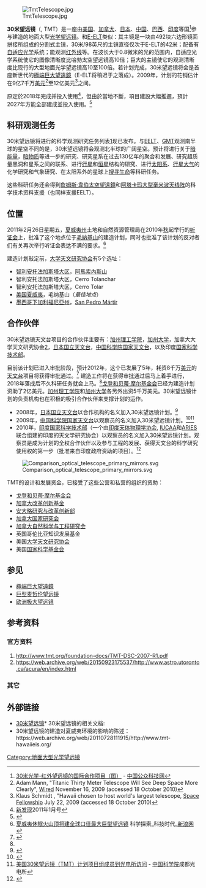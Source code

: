 {{noteTA
|G1 =Astronomy 
|G2 = Physics
|1=zh-hans:米; zh-hant:公尺;
}}
{{Infobox Telescope
|name         = 30米望远镜
|background   = <!--(background color for name)-->
|image        = [[File:Top_view_of_tmt_complex.jpg|300px]]
|caption      = 電腦模擬圖
|organization = 
|location     = [[毛納基山天文台|毛納基山天文台]]北13<ref name=site>{{Citation |url=http://www.tmt.org/news/site-selection.htm |title=Thirty Meter Telescope Selects Mauna Kea |publisher=TMT Observatory Corporation |date=2009-07-21 |accessdate=2009-07-24 |deadurl=yes |archiveurl=https://web.archive.org/web/20140901164915/http://www.tmt.org/news/site-selection.htm |archivedate=2014-09-01 }}</ref><ref name=constr/>
|coords       = {{coord|19.8327|-155.4816|region:US-HI_type:landmark|display=it}}<ref>{{Citation |url=http://www.tmt.org/whats-new/G-Sanders-Jan05-AAS.pdf |title=[79.03] The Thirty Meter Telescope (TMT) Project |first=Gary H |last=Sanders |date=2005-01-11 |page=17 |deadurl=yes |archiveurl=https://web.archive.org/web/20080828054906/http://www.tmt.org/whats-new/G-Sanders-Jan05-AAS.pdf |archivedate=2008-08-28 |accessdate=2011-08-08 }}</ref>
|altitude     = 4,050 米<ref name=constr>{{Citation |url=http://www.tmt.org/news/TMT-Construction%20Proposal-Public.pdf |publisher=TMT Observatory Corporation |page=29 |title=Thirty Meter Telescope Construction Proposal |date=2007-09-12 |accessdate=2009-07-24 |archive-date=2016-03-24 |archive-url=https://web.archive.org/web/20160324230243/http://tmt.org/news/TMT-Construction%20Proposal-Public.pdf |dead-url=no }}</ref> <!-- NOTE: The EIS, volume 1, figure 2-4 (page 2-11) shows the telescope axis placed on the 13,175 ft (4,015 m) contour line (which would be reduced somewhat by pre-construction grading).  Could this be a fifteen/fifty confusion error?  For now, in accordance with WP:V, I'm avoiding WP:OR and sticking to the explicitly stated number-->
|weather      = 
|wavelength   = 中红外线至可见光 (0.31–28 微米)
|built        = 将于2027年完成并投入使用<ref name="timeline_feb2018" />
|first_light  =
|website      = http://www.tmt.org/
|style        = 反射式 分割主镜 [[里奇-克萊琴望遠鏡|里奇-克萊琴望遠鏡]]
|diameter     = 30 米 (98 英尺)
|angular_resolution = 
|area         = 655 平方米<ref name=constr/>
|focal_length = f/15 (450 米)<ref name=constr/>{{rp|52}}
|mounting     = 地平坐標模式（Altitude/azimuth）
|dome         = 球形
}}

[[Image:TmtTelescope.jpg|thumb]]

'''30米望远镜'''（{{lang-en|Thirty Meter Telescope}}, TMT）是一座由[[美国|美国]]、[[加拿大|加拿大]]、[[日本|日本]]、[[中華人民共和國|中国]]、[[巴西|巴西]]、[[印度|印度]]等国<ref>[http://chro.cpst.net.cn/xxkd/2011_05/305083126.html 30米光学-红外望远镜的国际合作项目（图）] {{Webarchive|url=https://archive.is/20120714003119/http://chro.cpst.net.cn/xxkd/2011_05/305083126.html |date=2012-07-14 }} - [[中国公众科技网|中国公众科技网]]</ref>参与建造的地面大型[[光学望远镜|光学望远镜]]。和[[E-ELT|E-ELT]]类似：其主镜是一块由492块六边形镜面拼接所组成的分割式主镜，30米/98英尺的主镜直径仅次于E-ELT的42米；配备有[[自适应光学|自适应光学]]系统；能观测[[红外线|红外线]]等。在波长大于0.8微米的光的范围内，自适应光学系统使它的图像清晰度比哈勃太空望远镜高10倍；巨大的主镜使它的观测清晰度比现行的大型地面光学望远镜高10至100倍。若计划完成，30米望远镜将会是首座新世代的[[極端巨大望遠鏡|極端巨大望遠鏡]]（E-ELT将稍迟于之落成）。2009年，计划的花销估计在9亿7千万[[美元|美元]]<ref>Adam Mann, "Titanic Thirty Meter Telescope Will See Deep Space More Clearly", [http://www.wired.com/wiredscience/2009/11/thirty-meter-telescope/ Wired] {{Wayback|url=http://www.wired.com/wiredscience/2009/11/thirty-meter-telescope/ |date=20130822221749 }}   November 16, 2009 (accessed 18 October 2010)</ref>至12亿美元<ref name= "schmidt">Klaus Schmidt , "Hawaii chosen to host world's largest telescope, [http://spacefellowship.com/news/art10785/hawaii-chosen-to-host-world-s-largest-telescope.html Space Fellowship] {{Wayback|url=http://spacefellowship.com/news/art10785/hawaii-chosen-to-host-world-s-largest-telescope.html |date=20160304094041 }}  July 22, 2009 (accessed 18 October 2010)</ref>之间。

原定於2018年完成并投入使用<ref>[[新发现|新发现]]2011年1月号</ref>，但由於當地{{le|30米望遠鏡示威|Thirty Meter Telescope protests|反對運動}}不斷，項目建設大幅推遲，預計2027年方能全部建成並投入使用。<ref name="timeline_feb2018">{{Cite web |url=https://www.tmt.org/page/timeline?category=Observatory+Construction |title=TMT Timeline |accessdate=2020-01-05 |archive-date=2020-11-30 |archive-url=https://web.archive.org/web/20201130134731/https://www.tmt.org/page/timeline?category=Observatory+Construction |dead-url=no }}</ref>

== 科研观测任务 ==
30米望远镜将进行的科学观测研究任务列表[http://www.tmt.org/foundation-docs]{{Wayback|url=http://www.tmt.org/foundation-docs |date=20090823053418 }}现已发布。与[[欧洲极大望远镜|EELT]]、[[巨型麦哲伦望远镜|GMT]]观测南半球的星空不同的是，30米望远镜将会观测北半球的广阔星空。预计将进行关于[[暗能量|暗能量]]，[[暗物质|暗物质]]等进一步的研究、研究星系在过去130亿年的聚合和发展、研究超质量黑洞和星系之间的联系、进行[[行星|行星]]和[[恒星|恒星]]结构的研究、进行[[太阳系|太阳系]]、[[行星大气|行星大气]]的化学研究和气象研究、在太阳系外的星球上[[天体生物学|搜寻生命]]等科研任务。

这些科研任务还会得到[[詹姆斯·韋伯太空望遠鏡|詹姆斯·韋伯太空望遠鏡]]和[[阿塔卡玛大型毫米波天线阵|阿塔卡玛大型毫米波天线阵]]的科学技术资料支援（也同样支援EELT）。

== 位置 ==
2011年2月26日星期五，[[夏威夷州|夏威夷州]]土地和自然资源管理局在2010年[[秋|秋]]起举行的[[听证会|听证会]]上，批准了这个地点位于[[毛納基山|毛納基山]]的建造计划，同时也批准了该计划的反对者们有关再次举行听证会表达不满的要求。<ref>[http://tech.sina.com.cn/d/2011-03-04/08305245383.shtml 夏威夷休眠火山顶将建全球口径最大巨型望远镜] {{Wayback|url=http://tech.sina.com.cn/d/2011-03-04/08305245383.shtml |date=20160304220911 }} 科学探索_科技时代_[[新浪网|新浪网]]</ref>
 
建造计划敲定前，[[大学天文研究协会|大学天文研究协会]]有5个选址：
* [[智利|智利]][[安托法加斯塔大区|安托法加斯塔大区]]，[[阿馬索內斯山|阿馬索內斯山]]
* 智利安托法加斯塔大区，Cerro Tolanchar
* 智利安托法加斯塔大区，Cerro Tolar
* [[美国|美国]][[夏威夷|夏威夷]]，毛纳基山（''最佳地点''）
* [[墨西哥|墨西哥]][[下加利福尼亞州|下加利福尼亞州]]，[[Sierra_San_Pedro_Mártir|San Pedro Mártir]]

== 合作伙伴 ==
30米望远镜天文台项目的合作伙伴主要有：[[加州理工学院|加州理工学院]]，[[加州大学|加州大学]]，加拿大大学天文研究协会[http://universityastronomy.ca]{{Wayback|url=http://universityastronomy.ca/ |date=20201201030018 }}，[[日本国立天文台|日本国立天文台]]，[[中国科学院国家天文台|中国科学院国家天文台]]，以及印度[[国家科学技术部|国家科学技术部]]。

目前该计划已进入审批阶段，预计2012年，这个已发展了5年，耗资8千万[[美元|美元]]的[[天文台|天文台]]项目将获得审批通过。<ref name=operations>{{Citation |url=http://www.tmt.org/observatory/operations |title=Thirty Meter Telescope operations page |publisher=TMT Observatory Project |accessdate=2010-10-12 |deadurl=yes |archiveurl=https://web.archive.org/web/20101130095958/http://tmt.org/observatory/operations |archivedate=2010-11-30 |df= }}</ref> 建造工作将在获得审批通过后马上着手进行，2018年落成后不久科研任务就会上马。<ref name=operations/>[[戈登和贝蒂·摩尔基金会|戈登和贝蒂·摩尔基金会]]已经为建造计划资助了2亿美元。[[加州理工学院|加州理工学院]]和[[加州大学|加州大学]]各另外出资5千万美元。30米望远镜计划的负责机构也在积极的吸引合作伙伴来支撑计划的运作。

* 2008年，[[日本国立天文台|日本国立天文台]]以合作机构的名义加入30米望远镜计划。<ref>{{cite web|url=http://www.tmt.org/facts-scientists/TMT-History.htm|title=Thirty Meter Telescope|publisher=|deadurl=yes|archiveurl=https://web.archive.org/web/20120301010156/http://www.tmt.org/facts-scientists/TMT-History.htm|archivedate=2012-03-01|accessdate=2011-08-08}}</ref>
* 2009年，[[中国科学院国家天文台|中国科学院国家天文台]]以观察员的名义加入30米望远镜计划。<ref>{{cite web|url=http://www.tmt.org/news/NAOC-Join-TMT.htm|title=Thirty Meter Telescope|publisher=|deadurl=yes|archiveurl=https://web.archive.org/web/20120301010219/http://www.tmt.org/news/NAOC-Join-TMT.htm|archivedate=2012-03-01|accessdate=2011-08-08}}</ref><ref>[http://www.ioe.cas.cn/xwdt/zhxw/200912/t20091229_2719098.html 美国30米望远镜（TMT）计划项目组成员到光电所访问] {{Wayback|url=http://www.ioe.cas.cn/xwdt/zhxw/200912/t20091229_2719098.html |date=20160304064202 }} - [[中国科学院|中国科学院]]成都光电所</ref>
* 2010年，[[印度|印度]][[国家科学技术部|国家科学技术部]]（一个由[[印度天体物理学协会|印度天体物理学协会]], [[IUCAA|IUCAA]]和[[Aryabhatta_Research_Institute_of_Observational_Sciences|ARIES]]联合组建的印度的天文学研究协会）以观察员的名义加入30米望远镜计划。观察员是成为计划的全权合作伙伴以及参与工程的发展、获得天文台的科学研究使用权的第一步（批准来自印度政府资助的项目）。<ref>{{cite web|url=http://www.tmt.org/news-center/india-joins-thirty-meter-telescope-project|title=India Joins Thirty Meter Telescope Project - Thirty Meter Telescope|publisher=|deadurl=yes|archiveurl=https://web.archive.org/web/20120806021401/http://www.tmt.org/news-center/india-joins-thirty-meter-telescope-project|archivedate=2012-08-06|accessdate=2011-08-08}}</ref>

[[File:Comparison_optical_telescope_primary_mirrors.svg|thumb]]

TMT的设计和发展资金，已接受了这些公营和私营的组织的资助：

* [[戈登和贝蒂·摩尔基金会|戈登和贝蒂·摩尔基金会]]
* [[加拿大改革创新基金|加拿大改革创新基金]]
* [[安大略研究与改革创新部|安大略研究与改革创新部]]
* [[加拿大国家研究会|加拿大国家研究会]]
* [[加拿大自然科学与工程研究会|加拿大自然科学与工程研究会]]
* 英国哥伦比亚知识发展基金
* 美国[[大学天文研究协会|大学天文研究协会]] 
* 美国[[国家科学基金会|国家科学基金会]]

== 参见 ==
* [[極端巨大望遠鏡|極端巨大望遠鏡]]
* [[巨型麦哲伦望远镜|巨型麦哲伦望远镜]]
* [[欧洲极大望远镜|欧洲极大望远镜]]

== 参考资料 ==
===官方资料===
# http://www.tmt.org/foundation-docs/TMT-DSC-2007-R1.pdf{{Wayback|url=http://www.tmt.org/foundation-docs/TMT-DSC-2007-R1.pdf |date=20171208194038 }}
# https://web.archive.org/web/20150923175537/http://www.astro.utoronto.ca/acura/en/index.html

===其它===
{{Reflist}}

== 外部链接 ==
{{commonscat|Thirty Meter Telescope}}
* [http://www.tmt.org/ 30米望远镜]* 30米望远镜的相关文档:{{Wayback|url=http://www.tmt.org/ |date=20110728114213 }}
* 30米望远镜的建造对夏威夷环境的影响的陈述：https://web.archive.org/web/20110728111915/http://www.tmt-hawaiieis.org/

[[Category:地面大型光学望远镜|Category:地面大型光学望远镜]]